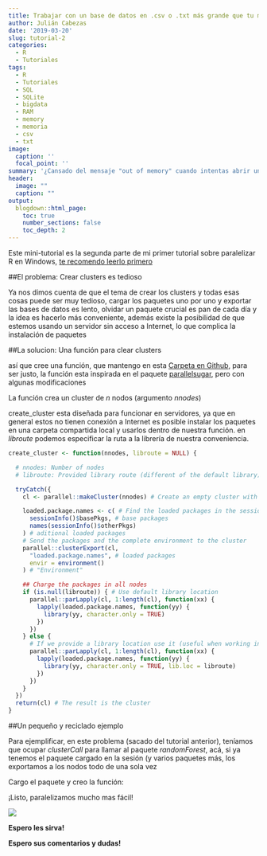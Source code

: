 ```yaml
---
title: Trabajar con un base de datos en .csv o .txt más grande que tu memoria RAM en R utilizando SQLite
author: Julián Cabezas
date: '2019-03-20'
slug: tutorial-2
categories:
  - R
  - Tutoriales
tags:
  - R
  - Tutoriales
  - SQL
  - SQLite
  - bigdata
  - RAM
  - memory
  - memoria
  - csv
  - txt
image:
  caption: ''
  focal_point: ''
summary: '¿Cansado del mensaje "out of memory" cuando intentas abrir una base de datos en R?, '
header:
  image: ""
  caption: ""
output:
  blogdown::html_page:
    toc: true
    number_sections: false
    toc_depth: 2
---
```


Este mini-tutorial es la segunda parte de mi primer tutorial sobre paralelizar R en Windows, [te recomendo leerlo primero](https://www.juliancabezas.com/post/paralelizando-r-en-windows-usando-el-paquete-parallel/)

##El problema: Crear clusters es tedioso

Ya nos dimos cuenta de que el tema de crear los clusters y todas esas cosas puede ser muy tedioso, cargar los paquetes uno por uno y exportar las bases de datos es lento, olvidar un paquete crucial es pan de cada día y la idea es hacerlo más conveniente, además existe la posibilidad de que estemos usando un servidor sin acceso a Internet, lo que complica la instalación de paquetes

##La solucion: Una función para clear clusters

así que cree una función, que mantengo en esta [Carpeta en Github](https://github.com/juliancabezas/random_functions/blob/master/create_cluster), para ser justo, la función esta inspirada en el paquete [parallelsugar](https://github.com/nathanvan/parallelsugar), pero con algunas modificaciones

La función crea un cluster de _n_ nodos (argumento _nnodes_)

create_cluster esta diseñada para funcionar en servidores, ya que en general estos no tienen conexión a Internet es posible instalar los paquetes en una carpeta compartida local y usarlos dentro de nuestra función. en _libroute_ podemos especificar la ruta a la librería de nuestra conveniencia.

```r

create_cluster <- function(nnodes, libroute = NULL) {

  # nnodes: Number of nodes
  # libroute: Provided library route (different of the default library)

  tryCatch({
    cl <- parallel::makeCluster(nnodes) # Create an empty cluster with n nodes

    loaded.package.names <- c( # Find the loaded packages in the session
      sessionInfo()$basePkgs, # base packages
      names(sessionInfo()$otherPkgs)
    ) # aditional loaded packages
    # Send the packages and the complete environment to the cluster
    parallel::clusterExport(cl,
      "loaded.package.names", # loaded packages
      envir = environment()
    ) # "Environment"

    ## Charge the packages in all nodes
    if (is.null(libroute)) { # Use default library location
      parallel::parLapply(cl, 1:length(cl), function(xx) {
        lapply(loaded.package.names, function(yy) {
          library(yy, character.only = TRUE)
        })
      })
    } else {
      # If we provide a library location use it (useful when working in remote machines)
      parallel::parLapply(cl, 1:length(cl), function(xx) {
        lapply(loaded.package.names, function(yy) {
          library(yy, character.only = TRUE, lib.loc = libroute)
        })
      })
    }
  })
  return(cl) # The result is the cluster
}
```


##Un pequeño y reciclado ejemplo

Para ejemplificar, en este problema (sacado del tutorial anterior), teníamos que ocupar _clusterCall_ para llamar al paquete _randomForest_, acá, si ya tenemos el paquete cargado en la sesión (y varios paquetes más, los exportamos a los nodos todo de una sola vez

Cargo el paquete y creo la función:


¡Listo, paralelizamos mucho mas fácil!

![](https://media.giphy.com/media/uTuLngvL9p0Xe/giphy.gif)

**Espero les sirva!**

**Espero sus comentarios y dudas!**

